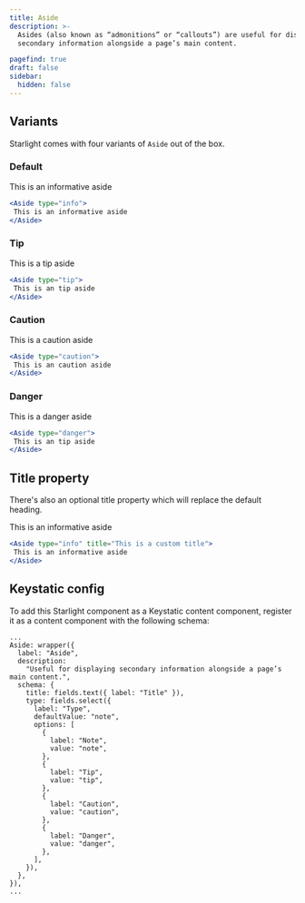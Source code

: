 ```yaml
---
title: Aside
description: >-
  Asides (also known as “admonitions” or “callouts”) are useful for displaying
  secondary information alongside a page’s main content.

pagefind: true
draft: false
sidebar:
  hidden: false
---
```

## Variants

Starlight comes with four variants of `Aside` out of the box.

### Default

<Aside type="note">
  This is an informative aside
</Aside>

```jsx title=src/content/docs/example.mdx
<Aside type="info">
 This is an informative aside
</Aside>
```

### Tip

<Aside type="tip">
  This is a tip aside
</Aside>

```jsx title=src/content/docs/example.mdx
<Aside type="tip">
 This is an tip aside
</Aside>
```

### Caution

<Aside type="caution">
  This is a caution aside
</Aside>

```jsx title=src/content/docs/example.mdx
<Aside type="caution">
 This is an caution aside
</Aside>
```

### Danger

<Aside type="danger">
  This is a danger aside
</Aside>

```jsx title=src/content/docs/example.mdx
<Aside type="danger">
 This is an tip aside
</Aside>
```

## Title property

There's also an optional title property which will replace the default heading.

<Aside title="This a custom title" type="note">
  This is an informative aside
</Aside>

```jsx title=src/content/docs/example.mdx
<Aside type="info" title="This is a custom title">
 This is an informative aside
</Aside>
```

###

## Keystatic config

To add this Starlight component as a Keystatic content component, register it as a content component with the following schema:

```tsx title=keystatic.config.tsx
...
Aside: wrapper({
  label: "Aside",
  description:
    "Useful for displaying secondary information alongside a page’s main content.",
  schema: {
    title: fields.text({ label: "Title" }),
    type: fields.select({
      label: "Type",
      defaultValue: "note",
      options: [
        {
          label: "Note",
          value: "note",
        },
        {
          label: "Tip",
          value: "tip",
        },
        {
          label: "Caution",
          value: "caution",
        },
        {
          label: "Danger",
          value: "danger",
        },
      ],
    }),
  },
}),
...
```
